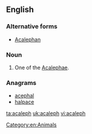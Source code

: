 ==English==

===Alternative forms===
* [[Acalephan]]

===Noun===
{{en-noun}}

# One of the [[Acalephae]].

===Anagrams===
* [[acephal#English|acephal]]
* [[halpace#English|halpace]]

[[Category:en:Animals]]

[[ta:acaleph]]
[[uk:acaleph]]
[[vi:acaleph]]